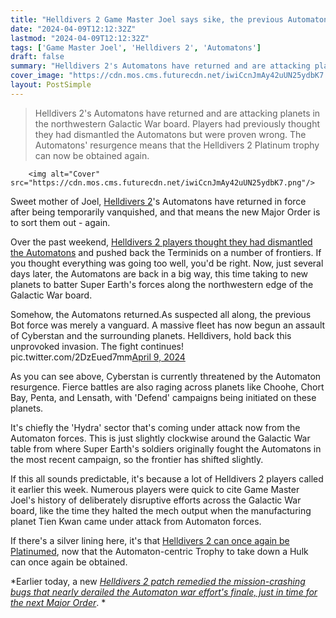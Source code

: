```yaml
---
title: "Helldivers 2 Game Master Joel says sike, the previous Automaton force was 'merely a vanguard,' and now a massive fleet is assaulting Cyberstan and beyond"
date: "2024-04-09T12:12:32Z"
lastmod: "2024-04-09T12:12:32Z"
tags: ['Game Master Joel', 'Helldivers 2', 'Automatons']
draft: false
summary: "Helldivers 2's Automatons have returned and are attacking planets in the northwestern Galactic War board. Players had previously thought they had dismantled the Automatons but were proven wrong. The Automatons' resurgence means that the Helldivers 2 Platinum trophy can now be obtained again."
cover_image: "https://cdn.mos.cms.futurecdn.net/iwiCcnJmAy42uUN25ydbK7.png" 
layout: PostSimple
---
```

> Helldivers 2's Automatons have returned and are attacking planets in the northwestern Galactic War board. Players had previously thought they had dismantled the Automatons but were proven wrong. The Automatons' resurgence means that the Helldivers 2 Platinum trophy can now be obtained again.


        <img alt="Cover" src="https://cdn.mos.cms.futurecdn.net/iwiCcnJmAy42uUN25ydbK7.png"/>
        
Sweet mother of Joel, [Helldivers 2](https://www.gamesradar.com/helldivers-2-guide/)'s Automatons have returned in force after being temporarily vanquished, and that means the new Major Order is to sort them out - again.

Over the past weekend, [Helldivers 2 players thought they had dismantled the Automatons](https://www.gamesradar.com/helldivers-2-grunts-have-dismantled-the-automatons-and-are-squishing-terminids-at-pace-but-cant-help-but-fear-game-master-joel-plans-something-horrid/) and pushed back the Terminids on a number of frontiers. If you thought everything was going too well, you'd be right. Now, just several days later, the Automatons are back in a big way, this time taking to new planets to batter Super Earth's forces along the northwestern edge of the Galactic War board.

Somehow, the Automatons returned.As suspected all along, the previous Bot force was merely a vanguard. A massive fleet has now begun an assault of Cyberstan and the surrounding planets. Helldivers, hold back this unprovoked invasion. The fight continues! pic.twitter.com/2DzEued7mm[April 9, 2024](https://twitter.com/helldivers2/status/1777665666654306566)

As you can see above, Cyberstan is currently threatened by the Automaton resurgence. Fierce battles are also raging across planets like Choohe, Chort Bay, Penta, and Lensath, with 'Defend' campaigns being initiated on these planets.

It's chiefly the 'Hydra' sector that's coming under attack now from the Automaton forces. This is just slightly clockwise around the Galactic War table from where Super Earth's soldiers originally fought the Automatons in the most recent campaign, so the frontier has shifted slightly.

If this all sounds predictable, it's because a lot of Helldivers 2 players called it earlier this week. Numerous players were quick to cite Game Master Joel's history of deliberately disruptive efforts across the Galactic War board, like the time they halted the mech output when the manufacturing planet Tien Kwan came under attack from Automaton forces.

If there's a silver lining here, it's that [Helldivers 2 can once again be Platinumed](https://www.gamesradar.com/helldivers-2-soldiers-automaton-dismantling-victory-is-bad-news-for-trophy-hunters-who-need-to-wait-for-their-return-to-platinum-the-shooter/), now that the Automaton-centric Trophy to take down a Hulk can once again be obtained.

*Earlier today, a new *[<em>Helldivers 2 patch remedied the mission-crashing bugs that nearly derailed the Automaton war effort's finale, just in time for the next Major Order</em>](https://www.gamesradar.com/helldivers-2-patch-remedies-the-mission-crashing-bugs-that-nearly-derailed-the-automaton-war-efforts-finale-just-in-time-for-the-next-major-order/)*. *
        